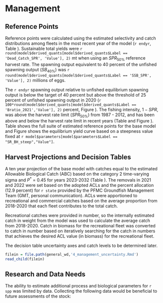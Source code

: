 # Management 

## Reference Points

Reference points were calculated using the estimated selectivity and catch distributions among fleets in the most recent year of the model (`r endyr`, Table \ref{tab:referenceES}). Sustainable total yields  were `r round(model$derived_quants[model$derived_quants$Label == 'Dead_Catch_SPR', 'Value'], 2)` mt when using an $SPR_{50\%}$ reference harvest rate. The spawning output equivalent to 40 percent of the unfished spawning output ($SB_{40\%}$) was `r round(model$derived_quants[model$derived_quants$Label == 'SSB_SPR', 'Value'], 2)` millions of eggs. 

The `r endyr` spawning output relative to unfished equilibrium spawning output is below the target of 40 percent but above the threshold of 25 percent of unfished spawning output in 2020 (`r 100*round(model$derived_quants[model$derived_quants$Label == 'Bratio_2021','Value'], 2)` percent, Figure \ref{fig:depl}). The fishing intensity, $1-SPR$, was above the harvest rate limit ($SPR_{50\%}$) from 1987 - 2012, and has been above and below the harvest rate limit in recent years (Table \ref{tab:timeseries} and Figure \ref{fig:1-spr}). Table \ref{tab:referenceES} shows the full suite of estimated reference points for the base model and Figure \ref{fig:yield} shows the equilibrium yield curve based on a steepness value fixed at `r model$parameters[model$parameters$Label == "SR_BH_steep","Value"]`.


## Harvest Projections and Decision Tables

A ten year projection of the base model with catches equal to the estimated Allowable Biological Catch (ABC) based on the category 2 time-varying sigma and $P^*$ = 0.45 for years 2023-2032 (Table \ref{tab:project}). The removals in 2021 and 2022 were set based on the adopted ACLs and the percent allocation (12.9 percent) for `r state` provided by the PFMC Groundfish Management Team (GMT, personal communication). ACLs were apportioned to recreational and commercial catches based on the average proportion from 2018-2020 that each fleet contributes to the total catch. 

Recreational catches were provided in number, so the internally estimated catch in weight from the model was used to calculate the average catch from 2018-2020. Catch in biomass for the recreational fleet was converted to catch in number based on iteratively searching for the catch in numbers that achieves the desired ACL value (in biomass) for the recreational fleet.        

The decision table uncertainty axes and catch levels to be determined later.


<!-- Evaluation of Scientific Uncertainty -->

```r
filein = file.path(general_wd,'4_management_uncertainty.Rmd')
read_child(filein)
```

## Research and Data Needs

The ability to estimate additional process and biological parameters for `r spp` was limited by data.  Collecting the following data would be beneficial to future assessments of the stock:

\begin{itemize}

	\item Continue collecting length and otolith samples from recreational catches and collect length samples from recreational discards. This would ensured collected samples are not missing small fish if they are caught and retained and not missing small fish if they are caught and discarded. Lengths of discarded fish would allow estimating a separate discard fleet within the model.   

	\item Continue to collect length data for the commercial fleet if catches occur.
	
	\item Recruitment patterns showed lower than average recruitment in the 2000s. Additional data to support such patterns in recruitment would provide additional support for model estimates.  

\end{itemize}